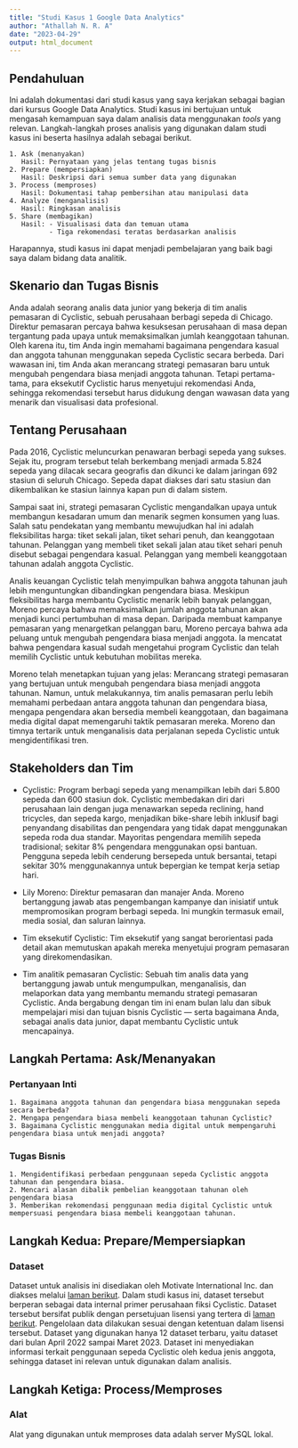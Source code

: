 ```yaml
---
title: "Studi Kasus 1 Google Data Analytics"
author: "Athallah N. R. A"
date: "2023-04-29"
output: html_document
---
```


## Pendahuluan
Ini adalah dokumentasi dari studi kasus yang saya kerjakan sebagai bagian dari kursus Google Data Analytics. Studi kasus ini bertujuan untuk mengasah kemampuan saya dalam analisis data menggunakan *tools* yang relevan. Langkah-langkah proses analisis yang digunakan dalam studi kasus ini beserta hasilnya adalah sebagai berikut.

    1. Ask (menanyakan)
       Hasil: Pernyataan yang jelas tentang tugas bisnis
    2. Prepare (mempersiapkan)
       Hasil: Deskripsi dari semua sumber data yang digunakan
    3. Process (memproses)
       Hasil: Dokumentasi tahap pembersihan atau manipulasi data
    4. Analyze (menganalisis)
       Hasil: Ringkasan analisis
    5. Share (membagikan)
       Hasil: - Visualisasi data dan temuan utama
              - Tiga rekomendasi teratas berdasarkan analisis
Harapannya, studi kasus ini dapat menjadi pembelajaran yang baik bagi saya dalam bidang data analitik.

## Skenario dan Tugas Bisnis
Anda adalah seorang analis data junior yang bekerja di tim analis pemasaran di Cyclistic, sebuah perusahaan berbagi sepeda di Chicago. Direktur pemasaran percaya bahwa kesuksesan perusahaan di masa depan tergantung pada upaya untuk memaksimalkan jumlah keanggotaan tahunan. Oleh karena itu, tim Anda ingin memahami bagaimana pengendara kasual dan anggota tahunan menggunakan sepeda Cyclistic secara berbeda. Dari wawasan ini, tim Anda akan merancang strategi pemasaran baru untuk mengubah pengendara biasa menjadi anggota tahunan. Tetapi pertama-tama, para eksekutif Cyclistic harus menyetujui rekomendasi Anda, sehingga rekomendasi tersebut harus didukung dengan wawasan data yang menarik dan visualisasi data profesional.

## Tentang Perusahaan
Pada 2016, Cyclistic meluncurkan penawaran berbagi sepeda yang sukses. Sejak itu, program tersebut telah berkembang menjadi armada 5.824 sepeda yang dilacak secara geografis dan dikunci ke dalam jaringan 692 stasiun di seluruh Chicago. Sepeda dapat diakses dari satu stasiun dan dikembalikan ke stasiun lainnya kapan pun di dalam sistem.

Sampai saat ini, strategi pemasaran Cyclistic mengandalkan upaya untuk membangun kesadaran umum dan menarik segmen konsumen yang luas. Salah satu pendekatan yang membantu mewujudkan hal ini adalah fleksibilitas harga: tiket sekali jalan, tiket sehari penuh, dan keanggotaan tahunan. Pelanggan yang membeli tiket sekali jalan atau tiket sehari penuh disebut sebagai pengendara kasual. Pelanggan yang membeli keanggotaan tahunan adalah anggota Cyclistic.

Analis keuangan Cyclistic telah menyimpulkan bahwa anggota tahunan jauh lebih menguntungkan dibandingkan pengendara biasa. Meskipun fleksibilitas harga membantu Cyclistic menarik lebih banyak pelanggan, Moreno percaya bahwa memaksimalkan jumlah anggota tahunan akan menjadi kunci pertumbuhan di masa depan. Daripada membuat kampanye pemasaran yang menargetkan pelanggan baru, Moreno percaya bahwa ada peluang untuk mengubah pengendara biasa menjadi anggota. Ia mencatat bahwa pengendara kasual sudah mengetahui program Cyclistic dan telah memilih Cyclistic untuk kebutuhan mobilitas mereka.

Moreno telah menetapkan tujuan yang jelas: Merancang strategi pemasaran yang bertujuan untuk mengubah pengendara biasa menjadi anggota tahunan. Namun, untuk melakukannya, tim analis pemasaran perlu lebih memahami perbedaan antara anggota tahunan dan pengendara biasa, mengapa pengendara akan bersedia membeli keanggotaan, dan bagaimana media digital dapat memengaruhi taktik pemasaran mereka. Moreno dan timnya tertarik untuk menganalisis data perjalanan sepeda Cyclistic untuk mengidentifikasi tren.

## Stakeholders dan Tim
* Cyclistic: Program berbagi sepeda yang menampilkan lebih dari 5.800 sepeda dan 600 stasiun dok. Cyclistic membedakan diri dari perusahaan lain dengan juga menawarkan sepeda reclining, hand tricycles, dan sepeda kargo, menjadikan bike-share lebih inklusif bagi penyandang disabilitas dan pengendara yang tidak dapat menggunakan sepeda roda dua standar. Mayoritas pengendara memilih sepeda tradisional; sekitar 8% pengendara menggunakan opsi bantuan. Pengguna sepeda lebih cenderung bersepeda untuk bersantai, tetapi sekitar 30% menggunakannya untuk bepergian ke tempat kerja setiap hari.
    
* Lily Moreno: Direktur pemasaran dan manajer Anda. Moreno bertanggung jawab atas pengembangan kampanye dan inisiatif untuk mempromosikan program berbagi sepeda. Ini mungkin termasuk email, media sosial, dan saluran lainnya.
    
* Tim eksekutif Cyclistic: Tim eksekutif yang sangat berorientasi pada detail akan memutuskan apakah mereka menyetujui program pemasaran yang direkomendasikan.
    
* Tim analitik pemasaran Cyclistic: Sebuah tim analis data yang bertanggung jawab untuk mengumpulkan, menganalisis, dan melaporkan data yang membantu memandu strategi pemasaran Cyclistic. Anda bergabung dengan tim ini enam bulan lalu dan sibuk mempelajari misi dan tujuan bisnis Cyclistic — serta bagaimana Anda, sebagai analis data junior, dapat membantu Cyclistic untuk mencapainya.

## Langkah Pertama: Ask/Menanyakan
### Pertanyaan Inti
    1. Bagaimana anggota tahunan dan pengendara biasa menggunakan sepeda secara berbeda?
    2. Mengapa pengendara biasa membeli keanggotaan tahunan Cyclistic?
    3. Bagaimana Cyclistic menggunakan media digital untuk mempengaruhi pengendara biasa untuk menjadi anggota?
### Tugas Bisnis
    1. Mengidentifikasi perbedaan penggunaan sepeda Cyclistic anggota tahunan dan pengendara biasa.
    2. Mencari alasan dibalik pembelian keanggotaan tahunan oleh pengendara biasa
    3. Memberikan rekomendasi penggunaan media digital Cyclistic untuk mempersuasi pengendara biasa membeli keanggotaan tahunan.

## Langkah Kedua: Prepare/Mempersiapkan
### Dataset
Dataset untuk analisis ini disediakan oleh Motivate International Inc. dan diakses melalui [laman berikut](https://divvy-tripdata.s3.amazonaws.com/index.html). Dalam studi kasus ini, dataset tersebut berperan sebagai data internal primer perusahaan fiksi Cyclistic. Dataset tersebut bersifat publik dengan persetujuan lisensi yang tertera di [laman berikut](https://ride.divvybikes.com/data-license-agreement). Pengelolaan data dilakukan sesuai dengan ketentuan dalam lisensi tersebut. Dataset yang digunakan hanya 12 dataset terbaru, yaitu dataset dari bulan April 2022 sampai Maret 2023. Dataset ini menyediakan informasi terkait penggunaan sepeda Cyclistic oleh kedua jenis anggota, sehingga dataset ini relevan untuk digunakan dalam analisis.

## Langkah Ketiga: Process/Memproses
### Alat
Alat yang digunakan untuk memproses data adalah server MySQL lokal.
